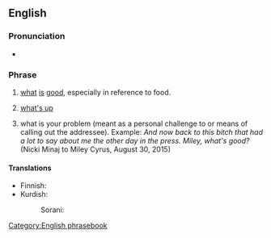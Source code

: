 ==English==

===Pronunciation===
* {{audio|En-au-what's good.ogg|Audio (AU)|lang=en}}

===Phrase===
{{head|en|phrase|head=[[what]][['s]] [[good]]}}

# {{lb|en|colloquial}} [[what]] [[is]] [[good]], especially in reference to food.
#: {{ux|en|'''What's good''' here? I'm way too indecisive to choose from a menu.}}
# {{lb|en|slang}} [[what's up]]
# {{lb|en|slang}} what is your problem (meant as a personal challenge to or means of calling out the addressee). Example: ''And now back to this bitch that had a lot to say about me the other day in the press. Miley, what's good?'' (Nicki Minaj to Miley Cyrus, August 30, 2015)

====Translations====
{{trans-top|''(colloquial)'' what is good, especially in reference to food}}
* Finnish: {{t|fi|[[mikä]] [[on]] [[hyvää]]}}
* Kurdish:
*: Sorani: {{t+|ku|چی باشه‌؟|tr=çi bashe?|sc=ku-Arab}}
{{trans-mid}}
{{trans-bottom}}

{{trans-see|what's up}}

[[Category:English phrasebook]]
